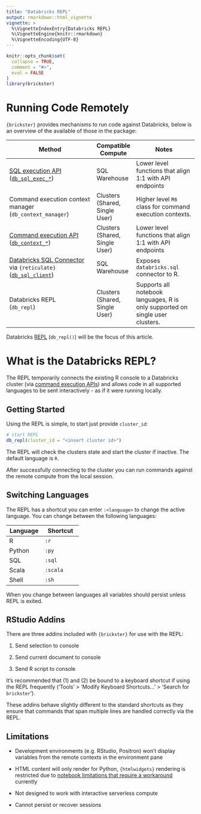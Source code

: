 ```yaml
---
title: "Databricks REPL"
output: rmarkdown::html_vignette
vignette: >
  %\VignetteIndexEntry{Databricks REPL}
  %\VignetteEngine{knitr::rmarkdown}
  %\VignetteEncoding{UTF-8}
---
```


```r
knitr::opts_chunk$set(
  collapse = TRUE,
  comment = "#>",
  eval = FALSE
)
library(brickster)
```

# Running Code Remotely

`{brickster}` provides mechanisms to run code against Databricks, below is an overview of the available of those in the package:

+--------------------------------------------------------------------------------------------------------------------+-----------------------+-------------------------------------------------------------------------------+
| Method                                                                                                             | Compatible Compute    | Notes                                                                         |
+====================================================================================================================+=======================+===============================================================================+
| [SQL execution API](https://docs.databricks.com/api/workspace/statementexecution)\                                 | SQL Warehouse         | Lower level functions that align 1:1 with API endpoints                       |
| ([`db_sql_exec_*`](https://databrickslabs.github.io/brickster/reference/index.html#sql-statement-execution))       |                       |                                                                               |
+--------------------------------------------------------------------------------------------------------------------+-----------------------+-------------------------------------------------------------------------------+
| Command execution context manager\                                                                                 | Clusters\             | Higher level `R6` class for command execution contexts.                       |
| (`db_context_manager`)                                                                                             | (Shared, Single User) |                                                                               |
+--------------------------------------------------------------------------------------------------------------------+-----------------------+-------------------------------------------------------------------------------+
| [Command execution API](https://docs.databricks.com/api/workspace/commandexecution)\                               | Clusters\             | Lower level functions that align 1:1 with API endpoints                       |
| ([`db_context_*`](https://databrickslabs.github.io/brickster/reference/index.html#execution-contexts))             | (Shared, Single User) |                                                                               |
+--------------------------------------------------------------------------------------------------------------------+-----------------------+-------------------------------------------------------------------------------+
| [Databricks SQL Connector](https://docs.databricks.com/en/dev-tools/python-sql-connector.html) via `{reticulate}`\ | SQL Warehouse         | Exposes `databricks.sql` connector to R.                                      |
| ([`db_sql_client`](https://databrickslabs.github.io/brickster/reference/index.html#sql-connector))                 |                       |                                                                               |
+--------------------------------------------------------------------------------------------------------------------+-----------------------+-------------------------------------------------------------------------------+
| Databricks REPL\                                                                                                   | Clusters\             | Supports all notebook languages, R is only supported on single user clusters. |
| (`db_repl`)                                                                                                        | (Shared, Single User) |                                                                               |
+--------------------------------------------------------------------------------------------------------------------+-----------------------+-------------------------------------------------------------------------------+

Databricks [REPL](https://en.wikipedia.org/wiki/Read%E2%80%93eval%E2%80%93print_loop'=) (`db_repl()`) will be the focus of this article.

# What is the Databricks REPL?

The REPL temporarily connects the existing R console to a Databricks cluster (via [command execution APIs](https://docs.databricks.com/api/workspace/commandexecution)) and allows code in all supported languages to be sent interactively - as if it were running locally.

## Getting Started

Using the REPL is simple, to start just provide `cluster_id`:

```r
# start REPL
db_repl(cluster_id = "<insert cluster id>")
```

The REPL will check the clusters state and start the cluster if inactive. The default language is `R`.

After successfully connecting to the cluster you can run commands against the remote compute from the local session.

## Switching Languages

The REPL has a shortcut you can enter `:<language>` to change the active language. You can change between the following languages:

+----------------------------------+-----------------------------------+
| Language                         | Shortcut                          |
+==================================+===================================+
| R                                | `:r`                              |
+----------------------------------+-----------------------------------+
| Python                           | `:py`                             |
+----------------------------------+-----------------------------------+
| SQL                              | `:sql`                            |
+----------------------------------+-----------------------------------+
| Scala                            | `:scala`                          |
+----------------------------------+-----------------------------------+
| Shell                            | `:sh`                             |
+----------------------------------+-----------------------------------+

When you change between languages all variables should persist unless REPL is exited.

## RStudio Addins

There are three addins included with `{brickster}` for use with the REPL:

1.  Send selection to console

2.  Send current document to console

3.  Send R script to console

It's recommended that (1) and (2) be bound to a keyboard shortcut if using the REPL frequently ('Tools' \> 'Modify Keyboard Shortcuts...' \> 'Search for `brickster`').

These addins behave slightly different to the standard shortcuts as they ensure that commands that span multiple lines are handled correctly via the REPL.

## Limitations

-   Development environments (e.g. RStudio, Positron) won't display variables from the remote contexts in the environment pane

-   HTML content will only render for Python, `{htmlwidgets}` rendering is restricted due to [notebook limitations that require a workaround](https://docs.databricks.com/en/visualizations/htmlwidgets.html) currently

-   Not designed to work with interactive serverless compute

-   Cannot persist or recover sessions
